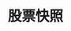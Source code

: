 ---
title: '股票快照'
openapi: '/api-reference/market-data/stocks/zh/openapi.yaml GET /market-data/v1/stocks/snapshot'
---